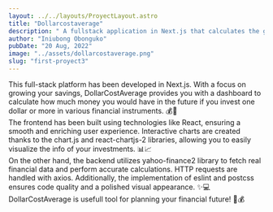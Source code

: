 ```yaml
---
layout: ../../layouts/ProyectLayout.astro
title: "Dollarcostaverage"
description: " A fullstack application in Next.js that calculates the growth of savings in financial instruments through periodic investments"
author: "Iniubong Obonguko"
pubDate: "20 Aug, 2022"
image: "../assets/dollarcostaverage.png"
slug: "first-proyect3"
---
```

This full-stack platform has been developed in Next.js. With a focus on growing your savings, DollarCostAverage provides you with a dashboard to calculate how much money you would have in the future if you invest one dollar or more in various financial instruments. 💰💼
<br/>
The frontend has been built using technologies like React, ensuring a smooth and enriching user experience. Interactive charts are created thanks to the chart.js and react-chartjs-2 libraries, allowing you to easily visualize the info of your investments. 📊📈
<br/>
On the other hand, the backend utilizes yahoo-finance2 library to fetch real financial data and perform accurate calculations. HTTP requests are handled with axios. Additionally, the implementation of eslint and postcss ensures code quality and a polished visual appearance. ✨💻
<br/>
DollarCostAverage is usefull tool for planning your financial future! 💪💰